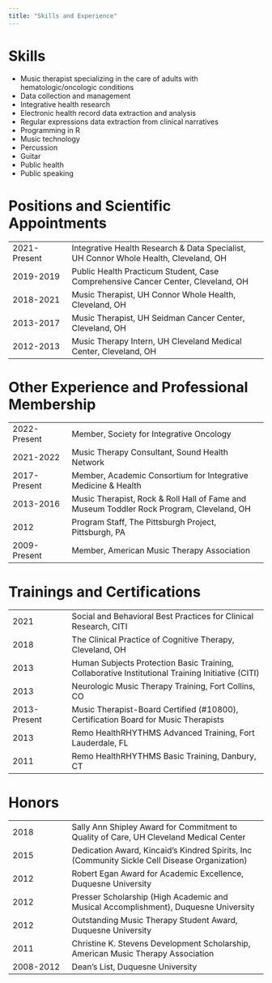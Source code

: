 ```yaml
---
title: "Skills and Experience"
---
```


# Skills

-   Music therapist specializing in the care of adults with hematologic/oncologic conditions
-   Data collection and management
-   Integrative health research
-   Electronic health record data extraction and analysis
-   Regular expressions data extraction from clinical narratives
-   Programming in R
-   Music technology
-   Percussion
-   Guitar
-   Public health
-   Public speaking

# Positions and Scientific Appointments

|              |                                                                                      |
|----------------|----------------------------------------------------|
| 2021-Present | Integrative Health Research & Data Specialist, UH Connor Whole Health, Cleveland, OH |
| 2019-2019    | Public Health Practicum Student, Case Comprehensive Cancer Center, Cleveland, OH     |
| 2018-2021    | Music Therapist, UH Connor Whole Health, Cleveland, OH                               |
| 2013-2017    | Music Therapist, UH Seidman Cancer Center, Cleveland, OH                             |
| 2012-2013    | Music Therapy Intern, UH Cleveland Medical Center, Cleveland, OH                     |

# Other Experience and Professional Membership

|              |                                                                                          |
|----------------|---------------------------------------------------|
| 2022-Present | Member, Society for Integrative Oncology                                                 |
| 2021-2022    | Music Therapy Consultant, Sound Health Network                                           |
| 2017-Present | Member, Academic Consortium for Integrative Medicine & Health                            |
| 2013-2016    | Music Therapist, Rock & Roll Hall of Fame and Museum Toddler Rock Program, Cleveland, OH |
| 2012         | Program Staff, The Pittsburgh Project, Pittsburgh, PA                                    |
| 2009-Present | Member, American Music Therapy Association                                               |

# Trainings and Certifications

|              |                                                                                                  |
|----------------|---------------------------------------------------|
| 2021         | Social and Behavioral Best Practices for Clinical Research, CITI                                 |
| 2018         | The Clinical Practice of Cognitive Therapy, Cleveland, OH                                        |
| 2013         | Human Subjects Protection Basic Training, Collaborative Institutional Training Initiative (CITI) |
| 2013         | Neurologic Music Therapy Training, Fort Collins, CO                                              |
| 2013-Present | Music Therapist-Board Certified (#10800), Certification Board for Music Therapists               |
| 2013         | Remo HealthRHYTHMS Advanced Training, Fort Lauderdale, FL                                        |
| 2011         | Remo HealthRHYTHMS Basic Training, Danbury, CT                                                   |

# Honors

|           |                                                                                               |
|-----------------|--------------------------------------------------------|
| 2018      | Sally Ann Shipley Award for Commitment to Quality of Care, UH Cleveland Medical Center        |
| 2015      | Dedication Award, Kincaid's Kindred Spirits, Inc (Community Sickle Cell Disease Organization) |
| 2012      | Robert Egan Award for Academic Excellence, Duquesne University                                |
| 2012      | Presser Scholarship (High Academic and Musical Accomplishment), Duquesne University           |
| 2012      | Outstanding Music Therapy Student Award, Duquesne University                                  |
| 2011      | Christine K. Stevens Development Scholarship, American Music Therapy Association              |
| 2008-2012 | Dean's List, Duquesne University                                                              |
